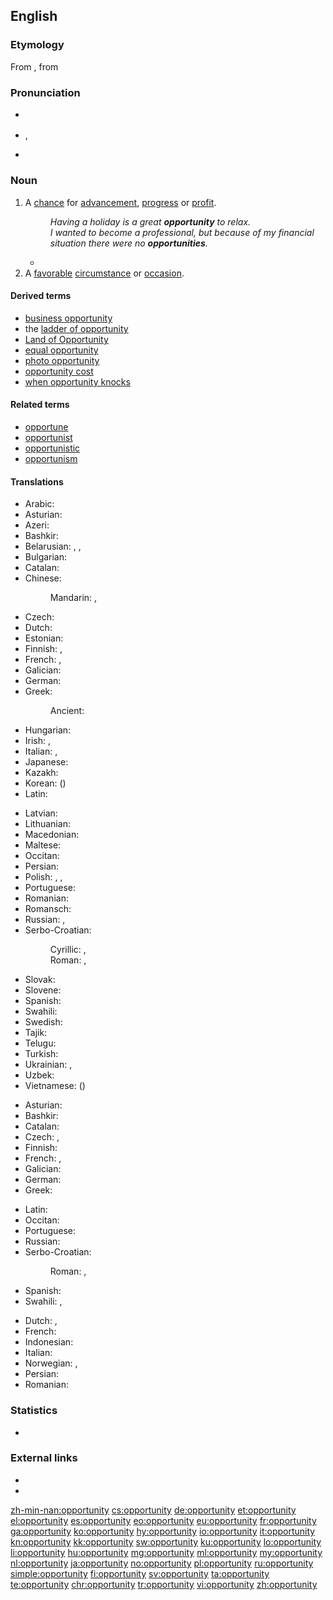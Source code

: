 ==English==
{{wikipedia}}

===Etymology===
From {{etyl|frm|en}} {{m|frm|opportunité}}, from {{etyl|la|en}} {{m|la|opportunitas}}

===Pronunciation===
* {{a|UK}} {{IPA|/ˌɒp.əˈtjuː.nɪ.ti/|lang=en}}
* {{a|US}} {{enPR|ä'pər-to͞oʹnə-tē}}, {{IPA|/ˌɑpɚˈtunəti/|lang=en}}
* {{audio|en-us-opportunity.ogg|Audio (US)|lang=en}}

===Noun===
{{en-noun|opportunities}}

# A [[chance]] for [[advancement]], [[progress]] or [[profit]].
#: ''Having a holiday is a great '''opportunity''' to relax.''
#: ''I wanted to become a professional, but because of my financial situation there were no '''opportunities'''.''
#* {{quote-news
|date=October 23, 2011
|author=Becky Ashton
|title=QPR 1 - 0 Chelsea
|work=BBC Sport
|url=http://news.bbc.co.uk/sport2/hi/football/eng_prem/15325522.stm
|page=
|passage=Chelsea also struggled to keep possession as QPR harried and chased at every '''opportunity''', giving their opponents no time on the ball.}}
# A [[favorable]] [[circumstance]] or [[occasion]].

====Derived terms====
* [[business opportunity]]
* the [[ladder of opportunity]]
* [[Land of Opportunity]]
* [[equal opportunity]]
* [[photo opportunity]]
* [[opportunity cost]]
* [[when opportunity knocks]]

====Related terms====
* [[opportune]]
* [[opportunist]]
* [[opportunistic]]
* [[opportunism]]

====Translations====
{{trans-top|chance for advancement, progress or profit}}
* Arabic: {{t|ar|فُرْصَة|f}}
* Asturian: {{t|ast|oportunidá|f}}
* Azeri: {{t+|az|imkan}}
* Bashkir: {{t|ba|форсат|sc=Cyrl}}
* Belarusian: {{t|be|магчы́масць|f|sc=Cyrl}}, {{t|be|шанс|m|sc=Cyrl}}, {{t|be|шанц|m|sc=Cyrl}}
* Bulgarian: {{t+|bg|възмо́жност|f|sc=Cyrl}}
* Catalan: {{t|ca|oportunitat|f}}
* Chinese:
*: Mandarin: {{t+|cmn|機會}}, {{t+|cmn|机会|tr=jīhuì}}
* Czech: {{t+|cs|příležitost|f}}
* Dutch: {{t+|nl|kans|f}}
* Estonian: {{t|et|võimalus}}
* Finnish: {{t+|fi|tilaisuus}}, {{t+|fi|mahdollisuus}}
* French: {{t+|fr|occasion|f}}, {{t+|fr|opportunité|f}}
* Galician: {{t+|gl|oportunidade|f}}
* German: {{t+|de|Gelegenheit|f}}
* Greek: {{t+|el|ευκαιρία|f}}
*: Ancient: {{t|grc|εὐκαιρία|f|sc=polytonic}}
* Hungarian: {{t+|hu|alkalom}}
* Irish: {{t|ga|faill|f}}, {{t+|ga|deis|f}}
* Italian: {{t+|it|occasione|f}}, {{t+|it|opportunità}}
* Japanese: {{t+|ja|機会|tr=きかい, kikai}}
* Kazakh: {{t+|kk|мүмкіндік|sc=Cyrl}}
* Korean: {{t+|ko|기회|sc=Kore}} ({{t+|ko|機會|sc=Kore}})
* Latin: {{t|la|opportunitas|f}}
{{trans-mid}}
* Latvian: {{t|lv|iespēja|f}}
* Lithuanian: {{t|lt|próga|f}}
* Macedonian: {{t|mk|можност|f|sc=Cyrl}}
* Maltese: {{t|mt|opportunità|f}}
* Occitan: {{t|oc|oportunitat|f}}
* Persian: {{t+|fa|فرصت|tr=forsat}}
* Polish: {{t+|pl|możliwość|f}}, {{t+|pl|okazja|f}}, {{t|pl|sposobność|f}}
* Portuguese: {{t+|pt|oportunidade|f}}
* Romanian: {{t+|ro|oportunitate|f}}
* Romansch: {{t|rm|pussaivladad|f}} {{qualifier|Rumantsch Grischun}}
* Russian: {{t+|ru|возмо́жность|f}}, {{t+|ru|шанс|m}}
* Serbo-Croatian:
*: Cyrillic: {{t|sh|прилика|f}}, {{t|sh|пригода|f}}
*: Roman: {{t+|sh|prilika|f}}, {{t+|sh|prigoda|f}}
* Slovak: {{t|sk|príležitosť|f}}
* Slovene: {{t+|sl|priložnost|f}}
* Spanish: {{t+|es|oportunidad|f}}
* Swahili: {{t+|sw|fursa}}
* Swedish: {{t+|sv|tillfälle}}
* Tajik: {{t|tg|фурсат|sc=Cyrl}}
* Telugu: {{t+|te|అవకాశం}}
* Turkish: {{t+|tr|fırsat}}
* Ukrainian: {{t|uk|можли́вість|f|sc=Cyrl}}, {{t|uk|шанс|m|sc=Cyrl}}
* Uzbek: {{t+|uz|imkoniyat}}
* Vietnamese: {{t+|vi|cơ hội}} ({{t|vi|機會}})
{{trans-bottom}}

{{trans-top|favorable circumstance or occasion}}
* Asturian: {{t|ast|oportunidá|f}}
* Bashkir: {{t|ba|форсат|sc=Cyrl}}
* Catalan: {{t|ca|oportunitat|f}}
* Czech: {{t+|cs|příležitost|f}}, {{t+|cs|šance|f}}
* Finnish: {{t+|fi|tilaisuus}}
* French: {{t|fr|occasion favorable|f}}, {{t+|fr|opportunité |f}} {{qualifier|anglicism}}
* Galician: {{t+|gl|oportunidade|f}}
* German: {{t+|de|Gelegenheit|f}}
* Greek: {{t+|el|ευκαιρία|f}}
{{trans-mid}}
* Latin: {{t|la|opportunitas|f}}
* Occitan: {{t|oc|oportunitat|f}}
* Portuguese: {{t+|pt|oportunidade|f}}
* Russian: {{t|ru|[[удо́бный]] [[слу́чай]]|m}}
* Serbo-Croatian:
*: Roman: {{t+|sh|prilika|f}}, {{t+|sh|prigoda|f}}
* Spanish: {{t+|es|oportunidad|f}}
* Swahili: {{t+|sw|fursa}}, {{t+|sw|nafasi}}
{{trans-bottom}}

{{checktrans-top}}
* Dutch: {{t+check|nl|kans|f}}, {{t+check|nl|mogelijkheid|f}}
* French: {{t+check|fr|chance|f}}
* Indonesian: {{t+check|id|sempat|alt=kesempatan}} <!-- was "[[sempat|kesempatan]]" - assumed inflected form or vocalised spelling; please verify if linking is acceptable. see [[User:Kephir/gadgets/xte#Translation_fixing]] -->
* Italian: {{t+check|it|opportunità|f}}
* Norwegian: {{t+check|no|mulighet|f}}, {{t+check|no|sjanse|f}}
* Persian: {{t+check|fa|فرصت|tr=forsat}}
* Romanian: {{t+check|ro|oportunitate|f}}
{{trans-bottom}}

===Statistics===
* {{rank|begin|wait|laughed|791|opportunity|lines|personal|due}}

===External links===
* {{R:Webster 1913}}
* {{R:Century 1911}}

[[zh-min-nan:opportunity]]
[[cs:opportunity]]
[[de:opportunity]]
[[et:opportunity]]
[[el:opportunity]]
[[es:opportunity]]
[[eo:opportunity]]
[[eu:opportunity]]
[[fr:opportunity]]
[[ga:opportunity]]
[[ko:opportunity]]
[[hy:opportunity]]
[[io:opportunity]]
[[it:opportunity]]
[[kn:opportunity]]
[[kk:opportunity]]
[[sw:opportunity]]
[[ku:opportunity]]
[[lo:opportunity]]
[[li:opportunity]]
[[hu:opportunity]]
[[mg:opportunity]]
[[ml:opportunity]]
[[my:opportunity]]
[[nl:opportunity]]
[[ja:opportunity]]
[[no:opportunity]]
[[pl:opportunity]]
[[ru:opportunity]]
[[simple:opportunity]]
[[fi:opportunity]]
[[sv:opportunity]]
[[ta:opportunity]]
[[te:opportunity]]
[[chr:opportunity]]
[[tr:opportunity]]
[[vi:opportunity]]
[[zh:opportunity]]